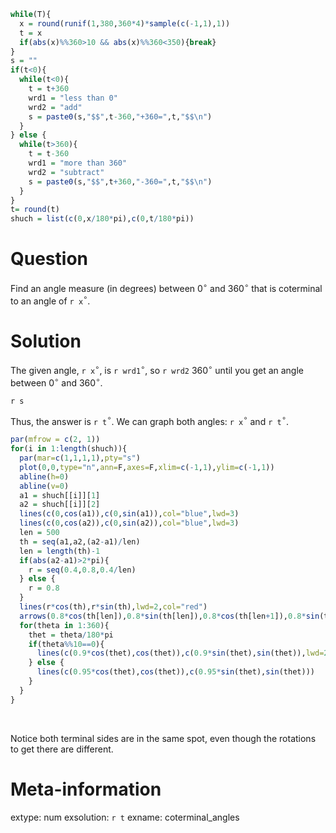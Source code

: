 ```r
while(T){
  x = round(runif(1,380,360*4)*sample(c(-1,1),1))
  t = x
  if(abs(x)%%360>10 && abs(x)%%360<350){break}
}
s = ""
if(t<0){
  while(t<0){
    t = t+360
    wrd1 = "less than 0"
    wrd2 = "add"
    s = paste0(s,"$$",t-360,"+360=",t,"$$\n")
  }
} else {
  while(t>360){
    t = t-360
    wrd1 = "more than 360"
    wrd2 = "subtract"
    s = paste0(s,"$$",t+360,"-360=",t,"$$\n")
  }
}
t= round(t)
shuch = list(c(0,x/180*pi),c(0,t/180*pi))
```

Question
========

Find an angle measure (in degrees) between 0$^\circ$ and 360$^\circ$ that is coterminal to an angle of `r x`$^\circ$.


Solution
========

The given angle, `r x`$^\circ$, is `r wrd1`$^\circ$, so `r wrd2` 360$^\circ$ until you get an angle between 0$^\circ$ and 360$^\circ$.

`r s`

Thus, the answer is `r t`$^\circ$. We can graph both angles: `r x`$^\circ$ and `r t`$^\circ$.

```r
par(mfrow = c(2, 1))
for(i in 1:length(shuch)){
  par(mar=c(1,1,1,1),pty="s")
  plot(0,0,type="n",ann=F,axes=F,xlim=c(-1,1),ylim=c(-1,1))
  abline(h=0)
  abline(v=0)
  a1 = shuch[[i]][1]
  a2 = shuch[[i]][2]
  lines(c(0,cos(a1)),c(0,sin(a1)),col="blue",lwd=3)
  lines(c(0,cos(a2)),c(0,sin(a2)),col="blue",lwd=3)
  len = 500
  th = seq(a1,a2,(a2-a1)/len)
  len = length(th)-1
  if(abs(a2-a1)>2*pi){
    r = seq(0.4,0.8,0.4/len)
  } else {
    r = 0.8
  }
  lines(r*cos(th),r*sin(th),lwd=2,col="red")
  arrows(0.8*cos(th[len]),0.8*sin(th[len]),0.8*cos(th[len+1]),0.8*sin(th[len+1]),lwd=2,col="red",length=0.1)
  for(theta in 1:360){
    thet = theta/180*pi
    if(theta%%10==0){
      lines(c(0.9*cos(thet),cos(thet)),c(0.9*sin(thet),sin(thet)),lwd=2)
    } else {
      lines(c(0.95*cos(thet),cos(thet)),c(0.95*sin(thet),sin(thet)))
    }
  }
}

```
\

Notice both terminal sides are in the same spot, even though the rotations to get there are different.


Meta-information
============
extype: num
exsolution: `r t`
exname: coterminal_angles